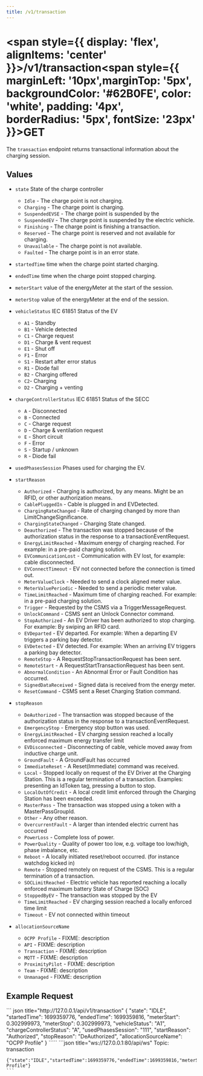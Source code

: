 ```yaml
---
title: /v1/transaction
---
```



# 
# <span style={{ display: 'flex', alignItems: 'center' }}>/v1/transaction<span style={{ marginLeft: '10px',marginTop: '5px', backgroundColor: '#62B0FE', color: 'white', padding: '4px', borderRadius: '5px', fontSize: '23px' }}>GET</span></span>

The `transaction` endpoint returns transactional information about the charging session. 

## Values

- `state` State of the charge controller
  - `Idle` - The charge point is not charging.
  - `Charging` - The charge point is charging.
  - `SuspendedEVSE` - The charge point is suspended by the 
  - `SuspendedEV` - The charge point is suspended by the electric vehicle.
  - `Finishing` - The charge point is finishing a transaction.
  - `Reserved` - The charge point is reserved and not available for charging.
  - `Unavailable` - The charge point is not available.
  - `Faulted` - The charge point is in an error state.  

- `startedTime` time when the charge point started charging.  

- `endedTime` time when the charge point stopped charging.  

- `meterStart` value of the energyMeter at the start of the session.

- `meterStop` value of the energyMeter at the end of the session.

- `vehicleStatus` IEC 61851 Status of the EV
  - `A1` - Standby
  - `B1` - Vehicle detected
  - `C1` - Charge request
  - `D1` - Charge & vent request
  - `E1` - Shut off
  - `F1` - Error
  - `S1` - Restart after error status
  - `R1` - Diode fail
  - `B2` - Charging offered
  - `C2`- Charging
  - `D2` - Charging + venting

- `chargeControllerStatus` IEC 61851 Status of the SECC
  - `A` - Disconnected
  - `B` - Connected
  - `C` - Charge request
  - `D` - Charge & ventilation request
  - `E` - Short circuit
  - `F` - Error
  - `S` - Startup / unknown
  - `R` - Diode fail

- `usedPhasesSession` Phases used for charging the EV.

- `startReason`
  - `Authorized` - Charging is authorized, by any means. Might be an RFID, or other authorization means.
  - `CablePluggedIn` - Cable is plugged in and EVDetected.
  - `ChargingRateChanged` - Rate of charging changed by more than LimitChangeSignificance.
  - `ChargingStateChanged` - Charging State changed.
  - `Deauthorized` - The transaction was stopped because of the authorization status in the response to a transactionEventRequest.
  - `EnergyLimitReached` - Maximum energy of charging reached. For example: in a pre-paid charging solution.
  - `EVCommunicationLost` - Communication with EV lost, for example: cable disconnected.
  - `EVConnectTimeout` - EV not connected before the connection is timed out.
  - `MeterValueClock` - Needed to send a clock aligned meter value.
  - `MeterValuePeriodic` - Needed to send a periodic meter value.
  - `TimeLimitReached` - Maximum time of charging reached. For example: in a pre-paid charging solution.
  - `Trigger` - Requested by the CSMS via a TriggerMessageRequest.
  - `UnlockCommand` - CSMS sent an Unlock Connector command.
  - `StopAuthorized` - An EV Driver has been authorized to stop charging. For example: By swiping an RFID card.
  - `EVDeparted` - EV departed. For example: When a departing EV triggers a parking bay detector.
  - `EVDetected` - EV detected. For example: When an arriving EV triggers a parking bay detector.
  - `RemoteStop` - A RequestStopTransactionRequest has been sent.
  - `RemoteStart` - A RequestStartTransactionRequest has been sent.
  - `AbnormalCondition` - An Abnormal Error or Fault Condition has occurred.
  - `SignedDataReceived` - Signed data is received from the energy meter.
  - `ResetCommand` - CSMS sent a Reset Charging Station command.

- `stopReason`
  - `DeAuthorized` - The transaction was stopped because of the authorization status in the response to a transactionEventRequest.
  - `EmergencyStop` - Emergency stop button was used.
  - `EnergyLimitReached` - EV charging session reached a locally enforced maximum energy transfer limit
  - `EVDisconnected` - Disconnecting of cable, vehicle moved away from inductive charge unit.
  - `GroundFault` - A GroundFault has occurred
  - `ImmediateReset` - A Reset(Immediate) command was received.
  - `Local` - Stopped locally on request of the EV Driver at the Charging Station. This is a regular termination of a transaction. Examples: presenting an IdToken tag, pressing a button to stop.
  - `LocalOutOfCredit` - A local credit limit enforced through the Charging Station has been exceeded.
  - `MasterPass` - The transaction was stopped using a token with a MasterPassGroupId.
  - `Other` - Any other reason.
  - `OvercurrentFault` - A larger than intended electric current has occurred
  - `PowerLoss` - Complete loss of power.
  - `PowerQuality` - Quality of power too low, e.g. voltage too low/high, phase imbalance, etc.
  - `Reboot` - A locally initiated reset/reboot occurred. (for instance watchdog kicked in)
  - `Remote` - Stopped remotely on request of the CSMS. This is a regular termination of a transaction.
  - `SOCLimitReached` - Electric vehicle has reported reaching a locally enforced maximum battery State of Charge (SOC)
  - `StoppedByEV` - The transaction was stopped by the EV
  - `TimeLimitReached` - EV charging session reached a locally enforced time limit
  - `Timeout` - EV not connected within timeout

- `allocationSourceName`
  - `OCPP Profile` - FIXME: description
  - `API` - FIXME: description
  - `Transaction` - FIXME: description
  - `MQTT` - FIXME: description
  - `ProximityPilot` - FIXME: description
  - `Team` - FIXME: description
  - `Unmanaged` - FIXME: description


## Example Request


<Tabs>
  <TabItem value="rest" label="REST" default>
    ``` json title="http://127.0.0.1/api/v1/transaction"
    {
      "state": "IDLE",
      "startedTime": 1699359776,
      "endedTime": 1699359816,
      "meterStart": 0.302999973,
      "meterStop": 0.302999973,
      "vehicleStatus": "A1",
      "chargeControllerStatus": "A",
      "usedPhasesSession": "111",
      "startReason": "Authorized",
      "stopReason": "DeAuthorized",
      "allocationSourceName": "OCPP Profile"
    }
    `````
  </TabItem>
  <TabItem value="ws" label="WebSocket">
    ```json title="ws://127.0.0.1:80/api/ws"
    Topic: transaction

    {"state":"IDLE","startedTime":1699359776,"endedTime":1699359816,"meterStart":0.302999973,"meterStop":0.302999973,"vehicleStatus":"A","chargeControllerStatus":"A1","usedPhasesSession":"111","startReason":"Authorized","stopReason":"DeAuthorized","allocationSourceName":"OCPP Profile"}
    ```
  </TabItem>
</Tabs>
